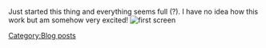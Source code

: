 Just started this thing and everything seems full (?). I have no idea how this work but am somehow very excited!
[[File:2015-02-15-screen.png|thumb|left|first screen]]
[[Category:Blog posts]]